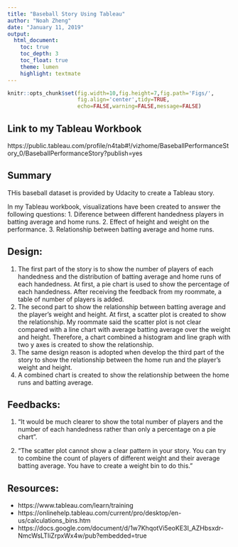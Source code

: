 ```yaml
---
title: "Baseball Story Using Tableau"
author: "Noah Zheng"
date: "January 11, 2019"
output: 
  html_document:
    toc: true
    toc_depth: 3
    toc_float: true
    theme: lumen
    highlight: textmate
---
```


```r
knitr::opts_chunk$set(fig.width=10,fig.height=7,fig.path='Figs/',
                      fig.align='center',tidy=TRUE,
                      echo=FALSE,warning=FALSE,message=FALSE)

```


## Link to my Tableau Workbook
https://public.tableau.com/profile/n4tab#!/vizhome/BaseballPerformanceStory_0/BaseballPerformanceStory?publish=yes

## Summary
THis baseball dataset is provided by Udacity to create a Tableau story. 

In my Tableau workbook, visualizations have been created to answer the following questions:
1. Diference between different handedness players in batting average and home runs.
2. Effect of height and weight on the performance.
3. Relationship between batting average and home runs.

## Design:
1. The first part of the story is to show the number of players of each handedness and the distribution of batting average and home runs of each handedness. At first, a pie chart is used to show the percentage of each handedness. After receiving the feedback from my roommate, a table of number of players is added.
2. The second part to show the relationship between batting average and the player's weight and height. At first, a scatter plot is created to show the relationship. My roommate said the scatter plot is not clear compared with a line chart with average batting average over the weight and height. Therefore, a chart combined a histogram and line graph with two y axes is created to show the relationship.
3. The same design reason is adopted when develop the third part of the story to show the relationship between the home run and the player's weight and height. 
4. A combined chart is created to show the relationship between the home runs and batting average. 


## Feedbacks:
1. "It would be much clearer to show the total number of players and the number of each handedness rather than only a percentage on a pie chart".

2. "The scatter plot cannot show a clear pattern in your story. You can try to combine the count of players of different weight and their average batting average. You have to create a weight bin to do this."

## Resources:
- https://www.tableau.com/learn/training
- https://onlinehelp.tableau.com/current/pro/desktop/en-us/calculations_bins.htm
- https://docs.google.com/document/d/1w7KhqotVi5eoKE3I_AZHbsxdr-NmcWsLTIiZrpxWx4w/pub?embedded=true



